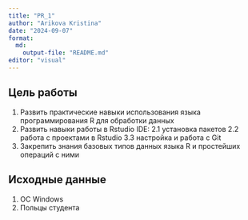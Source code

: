 ```yaml
---
title: "PR_1"
author: "Arikova Kristina"
date: "2024-09-07"
format:
  md:
    output-file: "README.md"
editor: "visual"
---
```


## Цель работы


1. Развить практические навыки использования языка программирования R для
обработки данных
2. Развить навыки работы в Rstudio IDE:
  2.1 установка пакетов
  2.2 работа с проектами в Rstudio
  3.3 настройка и работа с Git
3. Закрепить знания базовых типов данных языка R и простейших операций с ними

## Исходные данные

1.  ОС Windows
2. Польцы студента

